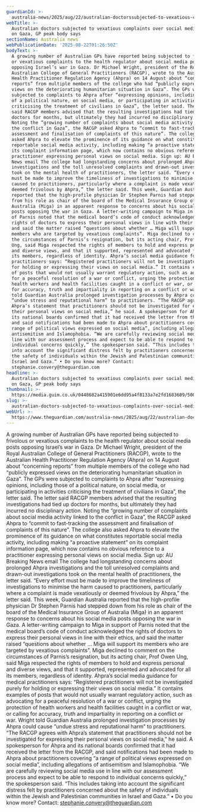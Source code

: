 ```yaml
---
guardianId: >-
  australia-news/2025/aug/22/australian-doctorssubjected-to-vexatious-complaints-over-social-media-posts-on-gaza-peak-body-says
webTitle: >-
  Australian doctors subjected to vexatious complaints over social media posts
  on Gaza, GP peak body says 
sectionName: Australia news
webPublicationDate: '2025-08-22T01:26:50Z'
bodyText: >-
  A growing number of Australian GPs have reported being subjected to frivolous
  or vexatious complaints to the health regulator about social media posts
  opposing Israel’s war in Gaza. Dr Michael Wright, president of the Royal
  Australian College of General Practitioners (RACGP), wrote to the Australian
  Health Practitioner Regulation Agency (Ahpra) on 14 August about “concerning
  reports” from multiple members of the college who had “publicly expressed
  views on the deteriorating humanitarian situation in Gaza”. The GPs were
  subjected to complaints to Ahpra after “expressing opinions, including those
  of a political nature, on social media, or participating in activities
  criticising the treatment of civilians in Gaza”, the letter said. The letter
  said RACGP members advised that the resulting investigations had tied up
  doctors for months, but ultimately they had incurred no disciplinary action.
  Noting the “growing number of complaints about social media activity linked to
  the conflict in Gaza”, the RACGP asked Ahpra to “commit to fast-tracking the
  assessment and finalisation of complaints of this nature”. The college also
  asked Ahpra to elevate the prominence of its guidance on what constitutes
  reportable social media activity, including making “a proactive statement” on
  its complaint information page, which now contains no obvious reference to a
  practitioner expressing personal views on social media. Sign up: AU Breaking
  News email The college had longstanding concerns about prolonged Ahpra
  investigations and the toll unresolved complaints and drawn-out investigations
  took on the mental health of practitioners, the letter said. “Every effort
  must be made to improve the timeliness of investigations to minimise the harm
  caused to practitioners, particularly where a complaint is made vexatiously or
  deemed frivolous by Ahpra,” the letter said. This week, Guardian Australia
  reported that the high-profile physician Dr Stephen Parnis had stepped down
  from his role as chair of the board of the Medical Insurance Group of
  Australia (Miga) in an apparent response to concerns about his social media
  posts opposing the war in Gaza. A letter-writing campaign to Miga in support
  of Parnis noted that the medical board’s code of conduct acknowledged the
  rights of doctors to express their personal views in line with their ethics,
  and said the matter raised “questions about whether … Miga will support its
  members who are targeted by vexatious complaints”. Miga declined to comment on
  the circumstances of Parnis’s resignation, but its acting chair, Prof Owen
  Ung, said Miga respected the rights of members to hold and express personal
  and diverse views, and that it supported, represented and advocated for all
  its members, regardless of identity. Ahpra’s social media guidance for medical
  practitioners says: “Registered practitioners will not be investigated purely
  for holding or expressing their views on social media.” It contains examples
  of posts that would not usually warrant regulatory action, such as advocating
  for a peaceful resolution of a war or conflict, urging the protection of
  health workers and health facilities caught in a conflict or war, or calling
  for accuracy, truth and impartiality in reporting on a conflict or war. Wright
  told Guardian Australia prolonged investigation processes by Ahpra could cause
  “undue stress and reputational harm” to practitioners. “The RACGP agrees with
  Ahpra’s statement that practitioners should not be investigated for expressing
  their personal views on social media,” he said. A spokesperson for Ahpra and
  its national boards confirmed that it had received the letter from the RACGP,
  and said notifications had been made to Ahpra about practitioners covering “a
  range of political views expressed on social media”, including allegations of
  antisemitism and Islamophobia. “We are carefully reviewing social media use in
  line with our assessment process and expect to be able to respond to
  individual concerns quickly,” the spokesperson said. “This includes taking
  into account the significant distress felt by practitioners concerned about
  the safety of individuals within the Jewish and Palestinian communities in
  Israel and Gaza.” • Do you know more? Contact:
  stephanie.convery@theguardian.com
headline: >-
  Australian doctors subjected to vexatious complaints over social media posts
  on Gaza, GP peak body says 
thumbnail: >-
  https://media.guim.co.uk/0448682a415901e6dd95a4f8133a7e2fd1683609/500_0_5000_4000/500.jpg
slug: >-
  australian-doctors-subjected-to-vexatious-complaints-over-social-media-posts-on-gaza-gp-peak-body-says
webUrl: >-
  https://www.theguardian.com/australia-news/2025/aug/22/australian-doctorssubjected-to-vexatious-complaints-over-social-media-posts-on-gaza-peak-body-says
---
```

A growing number of Australian GPs have reported being subjected to frivolous or vexatious complaints to the health regulator about social media posts opposing Israel’s war in Gaza. Dr Michael Wright, president of the Royal Australian College of General Practitioners (RACGP), wrote to the Australian Health Practitioner Regulation Agency (Ahpra) on 14 August about “concerning reports” from multiple members of the college who had “publicly expressed views on the deteriorating humanitarian situation in Gaza”. The GPs were subjected to complaints to Ahpra after “expressing opinions, including those of a political nature, on social media, or participating in activities criticising the treatment of civilians in Gaza”, the letter said. The letter said RACGP members advised that the resulting investigations had tied up doctors for months, but ultimately they had incurred no disciplinary action. Noting the “growing number of complaints about social media activity linked to the conflict in Gaza”, the RACGP asked Ahpra to “commit to fast-tracking the assessment and finalisation of complaints of this nature”. The college also asked Ahpra to elevate the prominence of its guidance on what constitutes reportable social media activity, including making “a proactive statement” on its complaint information page, which now contains no obvious reference to a practitioner expressing personal views on social media. Sign up: AU Breaking News email The college had longstanding concerns about prolonged Ahpra investigations and the toll unresolved complaints and drawn-out investigations took on the mental health of practitioners, the letter said. “Every effort must be made to improve the timeliness of investigations to minimise the harm caused to practitioners, particularly where a complaint is made vexatiously or deemed frivolous by Ahpra,” the letter said. This week, Guardian Australia reported that the high-profile physician Dr Stephen Parnis had stepped down from his role as chair of the board of the Medical Insurance Group of Australia (Miga) in an apparent response to concerns about his social media posts opposing the war in Gaza. A letter-writing campaign to Miga in support of Parnis noted that the medical board’s code of conduct acknowledged the rights of doctors to express their personal views in line with their ethics, and said the matter raised “questions about whether … Miga will support its members who are targeted by vexatious complaints”. Miga declined to comment on the circumstances of Parnis’s resignation, but its acting chair, Prof Owen Ung, said Miga respected the rights of members to hold and express personal and diverse views, and that it supported, represented and advocated for all its members, regardless of identity. Ahpra’s social media guidance for medical practitioners says: “Registered practitioners will not be investigated purely for holding or expressing their views on social media.” It contains examples of posts that would not usually warrant regulatory action, such as advocating for a peaceful resolution of a war or conflict, urging the protection of health workers and health facilities caught in a conflict or war, or calling for accuracy, truth and impartiality in reporting on a conflict or war. Wright told Guardian Australia prolonged investigation processes by Ahpra could cause “undue stress and reputational harm” to practitioners. “The RACGP agrees with Ahpra’s statement that practitioners should not be investigated for expressing their personal views on social media,” he said. A spokesperson for Ahpra and its national boards confirmed that it had received the letter from the RACGP, and said notifications had been made to Ahpra about practitioners covering “a range of political views expressed on social media”, including allegations of antisemitism and Islamophobia. “We are carefully reviewing social media use in line with our assessment process and expect to be able to respond to individual concerns quickly,” the spokesperson said. “This includes taking into account the significant distress felt by practitioners concerned about the safety of individuals within the Jewish and Palestinian communities in Israel and Gaza.” • Do you know more? Contact: stephanie.convery@theguardian.com
